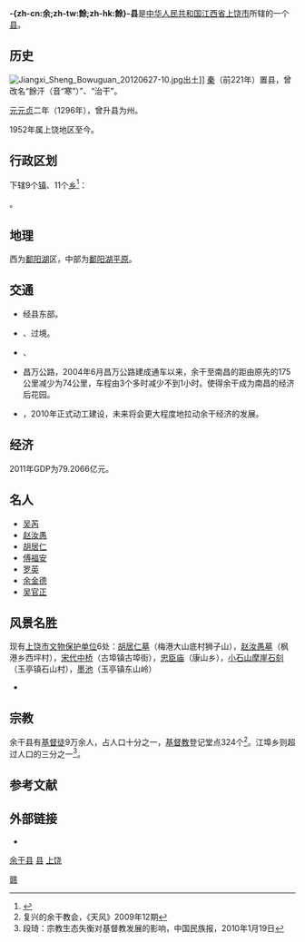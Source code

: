 {{noteTA
|1=zh-hans:余干; zh-hant:餘干;
}}
{{Infobox China County
| county =余干县
| Photo =
| Photoname=
| map =Jiangxi Yugan.svg
| map size =200px
| Pinyin =
| Belong =[[江西省|江西省]][[上饶市|上饶市]]
| Types=[[县|县]]
| admincode =
| founded =
| seat =[[玉亭镇|玉亭镇]]
| officerTitle=
| officer =
| division =34
| town=
| township=
| subdistrict=
| post code=335100
| phone code =0793
| coordinate ={{coord|28|41|32|N|116|40|58|E|display=inline,title|scale:100000}}
| area =2326
| area land =
| area water =
| census yr =2014
| pop =约110万
| density =
| web = www.yugan.gov.cn
}}

'''-{zh-cn:余{{ruby-py|干|gān}};zh-tw:餘{{ruby-py|干|ㄍㄢ}};zh-hk:餘{{ruby-py|干|gon<sup>1</sup>}}}-县'''是[[中华人民共和国|中华人民共和国]][[江西省|江西省]][[上饶市|上饶市]]所辖的一个[[县|县]]。

== 历史 ==
[[File:Jiangxi_Sheng_Bowuguan_20120627-10.jpg|thumb]]出土]]
[[秦|秦]]（前221年）置县，曾改名“餘汗（音“寒”）”、“治干”。

[[元朝|元]][[元贞|元贞]]二年（1296年），曾升县为州。

1952年属上饶地区至今。

== 行政区划 ==
{{PAGENAMEBASE}}下辖9个[[行政建制镇|镇]]、11个[[乡_(中华人民共和国)|乡]]<ref>{{PRC admin/ref sgc|36/11/27}}</ref>：

{{PRC admin/children|36/11/27}}。

== 地理 ==
西为[[鄱阳湖|鄱阳湖]]区，中部为[[鄱阳湖平原|鄱阳湖平原]]。

== 交通 ==
* {{中国国道名|206}}经县东部。
* {{中国国道名|236}}、{{中国国道名|353}}过境。
* {{中国省道名|102|P=江西}}、{{中国省道名|208|P=江西}}
* 昌万公路，2004年6月昌万公路建成通车以来，余干至南昌的距由原先的175公里减少为74公里，车程由3个多时减少不到1小时。使得余干成为南昌的经济后花园。
* {{China Expwy Name|S36|P=Jiangxi}}，2010年正式动工建设，未来将会更大程度地拉动余干经济的发展。

== 经济 ==
2011年GDP为79.2066亿元。

== 名人 ==
*[[吴芮|吴芮]]
*[[赵汝愚|赵汝愚]]
*[[胡居仁|胡居仁]]
*[[傅福安|傅福安]]
*[[罗英|罗英]]
*[[余金德|余金德]]
*[[吴官正|吴官正]]

==风景名胜==
现有[[上饶市文物保护单位|上饶市文物保护单位]]6处：[[胡居仁墓|胡居仁墓]]（梅港大山底村狮子山），[[赵汝愚墓|赵汝愚墓]]（枫港乡西坪村），[[宋代中桥|宋代中桥]]（古埠镇古埠街），[[忠臣庙|忠臣庙]]（康山乡），[[小石山摩崖石刻|小石山摩崖石刻]]（玉亭镇石山村），[[墨池|墨池]]（玉亭镇东山岭）

*{{Fact|余干八景：羊角秋风，宸翰梅岩、琵琶春涨、陆羽茶灶、冠冕山横、市湖渔唱、龙池夜月、昌谷僧钟|time=2011-07-01T05:50:43+00:00}}

==宗教==
余干县有[[基督徒|基督徒]]9万余人，占人口十分之一，[[基督教|基督教]]登记堂点324个<ref>复兴的余干教会，《天风》2009年12期</ref>。江埠乡则超过人口的三分之一<ref>段琦：宗教生态失衡对基督教发展的影响，中国民族报，2010年1月19日</ref>。

== 参考文献 ==
{{reflist}}

== 外部链接 ==
* {{Official website|http://www.yugan.gov.cn/|name=余干县人民政府}}

{{余干县行政区划}}
{{上饶市行政区划}}
{{江西行政区划}}
{{国家级贫困县|前}}

[[category:余干县|]]
[[category:上饶区县市|县]]
[[category:江西省县份|上饶]]
[[Category:原国家级贫困县|赣]]